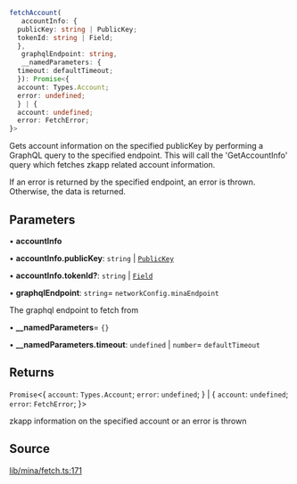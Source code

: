 ```ts
fetchAccount(
   accountInfo: {
  publicKey: string | PublicKey;
  tokenId: string | Field;
  }, 
   graphqlEndpoint: string, 
   __namedParameters: {
  timeout: defaultTimeout;
  }): Promise<{
  account: Types.Account;
  error: undefined;
  } | {
  account: undefined;
  error: FetchError;
}>
```

Gets account information on the specified publicKey by performing a GraphQL query
to the specified endpoint. This will call the 'GetAccountInfo' query which fetches
zkapp related account information.

If an error is returned by the specified endpoint, an error is thrown. Otherwise,
the data is returned.

## Parameters

• **accountInfo**

• **accountInfo\.publicKey**: `string` \| [`PublicKey`](../classes/PublicKey.mdx)

• **accountInfo\.tokenId?**: `string` \| [`Field`](../classes/Field.mdx)

• **graphqlEndpoint**: `string`= `networkConfig.minaEndpoint`

The graphql endpoint to fetch from

• **\_\_namedParameters**= `{}`

• **\_\_namedParameters\.timeout**: `undefined` \| `number`= `defaultTimeout`

## Returns

`Promise`\<\{
  `account`: `Types.Account`;
  `error`: `undefined`;
  } \| \{
  `account`: `undefined`;
  `error`: `FetchError`;
  }\>

zkapp information on the specified account or an error is thrown

## Source

[lib/mina/fetch.ts:171](https://github.com/o1-labs/o1js/blob/fd7bd4b02f4f7cc1057cd423261d70c22275763a/src/lib/mina/fetch.ts#L171)
